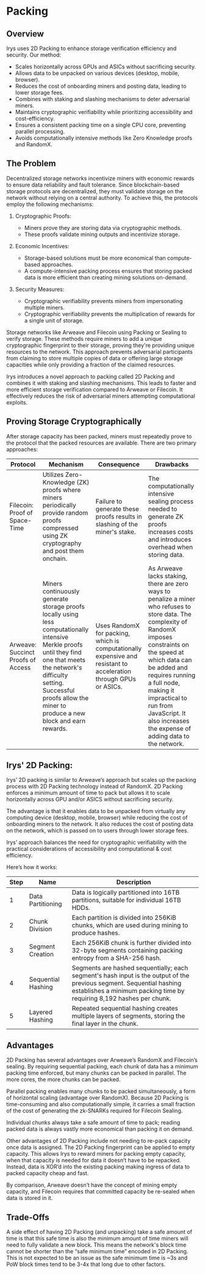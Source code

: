 

# Packing

<div className="w-full flex justify-center">
	<div className="w-full md:w-2/3">
		<SimpleRiveViewer
			src="/diagrams/architecture/irys-docs-fast-2d-packing.riv"
			width={1920}
			height={1080}
			stateMachine="2D-Packing"
		/>
	</div>
</div>

## Overview

Irys uses 2D Packing to enhance storage verification efficiency and security. Our method:

- Scales horizontally across GPUs and ASICs without sacrificing security.
- Allows data to be unpacked on various devices (desktop, mobile, browser).
- Reduces the cost of onboarding miners and posting data, leading to lower storage fees.
- Combines with staking and slashing mechanisms to deter adversarial miners.
- Maintains cryptographic verifiability while prioritizing accessibility and cost-efficiency.
- Ensures a consistent packing time on a single CPU core, preventing parallel processing.
- Avoids computationally intensive methods like Zero Knowledge proofs and RandomX.

## The Problem

Decentralized storage networks incentivize miners with economic rewards to ensure data reliability and fault tolerance. Since blockchain-based storage protocols are decentralized, they must validate storage on the network without relying on a central authority. To achieve this, the protocols employ the following mechanisms:

1. Cryptographic Proofs:

   - Miners prove they are storing data via cryptographic methods.
   - These proofs validate mining outputs and incentivize storage.

2. Economic Incentives:

   - Storage-based solutions must be more economical than compute-based approaches.
   - A compute-intensive packing process ensures that storing packed data is more efficient than creating mining solutions on-demand.

3. Security Measures:
   - Cryptographic verifiability prevents miners from impersonating multiple miners.
   - Cryptographic verifiability prevents the multiplication of rewards for a single unit of storage.

Storage networks like Arweave and Filecoin using Packing or Sealing to verify storage. These methods require miners to add a unique cryptographic fingerprint to their storage, proving they're providing unique resources to the network. This approach prevents adversarial participants from claiming to store multiple copies of data or offering large storage capacities while only providing a fraction of the claimed resources.

Irys introduces a novel approach to packing called 2D Packing and combines it with staking and slashing mechanisms. This leads to faster and more efficient storage verification compared to Arweave or Filecoin. It effectively reduces the risk of adversarial miners attempting computational exploits.

## Proving Storage Cryptographically

After storage capacity has been packed, miners must repeatedly prove to the protocol that the packed resources are available. There are two primary approaches:

| Protocol                           | Mechanism                                                                                                                                                                                                                                          | Consequence                                                                                                       | Drawbacks                                                                                                                                                                                                                                                                                                                       |
| ---------------------------------- | -------------------------------------------------------------------------------------------------------------------------------------------------------------------------------------------------------------------------------------------------- | ----------------------------------------------------------------------------------------------------------------- | ------------------------------------------------------------------------------------------------------------------------------------------------------------------------------------------------------------------------------------------------------------------------------------------------------------------------------- |
| Filecoin: Proof of Space-Time      | Utilizes Zero-Knowledge (ZK) proofs where miners periodically provide random proofs compressed using ZK cryptography and post them onchain.                                                                                                        | Failure to generate these proofs results in slashing of the miner's stake.                                        | The computationally intensive sealing process needed to generate ZK proofs increases costs and introduces overhead when storing data.                                                                                                                                                                                           |
| Arweave: Succinct Proofs of Access | Miners continuously generate storage proofs locally using less computationally intensive Merkle proofs until they find one that meets the network's difficulty setting. Successful proofs allow the miner to produce a new block and earn rewards. | Uses RandomX for packing, which is computationally expensive and resistant to acceleration through GPUs or ASICs. | As Arweave lacks staking, there are zero ways to penalize a miner who refuses to store data. The complexity of RandomX imposes constraints on the speed at which data can be added and requires running a full node, making it impractical to run from JavaScript. It also increases the expense of adding data to the network. |

## Irys' 2D Packing:

Irys’ 2D packing is similar to Arweave’s approach but scales up the packing process with 2D Packing technology instead of RandomX. 2D Packing enforces a minimum amount of time to pack but allows it to scale horizontally across GPU and/or ASICS without sacrificing security.

The advantage is that it enables data to be unpacked from virtually any computing device (desktop, mobile, browser) while reducing the cost of onboarding miners to the network. It also reduces the cost of posting data on the network, which is passed on to users through lower storage fees.

Irys’ approach balances the need for cryptographic verifiability with the practical considerations of accessibility and computational & cost efficiency.

Here’s how it works:

| Step | Name               | Description                                                                                                                                                                                   |
| ---- | ------------------ | --------------------------------------------------------------------------------------------------------------------------------------------------------------------------------------------- |
| 1    | Data Partitioning  | Data is logically partitioned into 16TB partitions, suitable for individual 16TB HDDs.                                                                                                        |
| 2    | Chunk Division     | Each partition is divided into 256KiB chunks, which are used during mining to produce hashes.                                                                                                 |
| 3    | Segment Creation   | Each 256KiB chunk is further divided into 32-byte segments containing packing entropy from a SHA-256 hash.                                                                                    |
| 4    | Sequential Hashing | Segments are hashed sequentially; each segment's hash input is the output of the previous segment. Sequential hashing establishes a minimum packing time by requiring 8,192 hashes per chunk. |
| 5    | Layered Hashing    | Repeated sequential hashing creates multiple layers of segments, storing the final layer in the chunk.                                                                                        |

## Advantages

2D Packing has several advantages over Arweave’s RandomX and Filecoin’s sealing. By requiring sequential packing, each chunk of data has a minimum packing time enforced, but many chunks can be packed in parallel. The more cores, the more chunks can be packed.

Parallel packing enables many chunks to be packed simultaneously, a form of horizontal scaling (advantage over RandomX). Because 2D Packing is time-consuming and also computationally simple, it carries a small fraction of the cost of generating the zk-SNARKs required for Filecoin Sealing.

Individual chunks always take a safe amount of time to pack; reading packed data is always vastly more economical than packing it on demand.

Other advantages of 2D Packing include not needing to re-pack capacity once data is assigned. The 2D Packing fingerprint can be applied to empty capacity. This allows Irys to reward miners for packing empty capacity, when that capacity is needed for data it doesn’t have to be repacked. Instead, data is XOR’d into the existing packing making ingress of data to packed capacity cheap and fast.

By comparison, Arweave doesn’t have the concept of mining empty capacity, and Filecoin requires that committed capacity be re-sealed when data is stored in it.

## Trade-Offs

A side effect of having 2D Packing (and unpacking) take a safe amount of time is that this safe time is also the minimum amount of time miners will need to fully validate a new block. This means the network's block time cannot be shorter than the “safe minimum time” encoded in 2D Packing. This is not expected to be an issue as the safe minimum time is ~3s and PoW block times tend to be 3-4x that long due to other factors.
